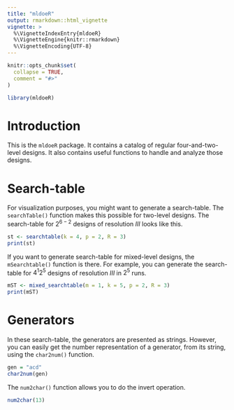 ```yaml
---
title: "mldoeR"
output: rmarkdown::html_vignette
vignette: >
  %\VignetteIndexEntry{mldoeR}
  %\VignetteEngine{knitr::rmarkdown}
  %\VignetteEncoding{UTF-8}
---
```


```r
knitr::opts_chunk$set(
  collapse = TRUE,
  comment = "#>"
)
```

```r
library(mldoeR)
```

# Introduction

This is the `mldoeR` package. It contains a catalog of regular four-and-two-level designs.
It also contains useful functions to handle and analyze those designs.

# Search-table

For visualization purposes, you might want to generate a search-table.
The `searchTable()` function makes this possible for two-level designs.
The search-table for $2^{6-2}$ designs of resolution $III$ looks like this.

```r
st <- searchtable(k = 4, p = 2, R = 3)
print(st)
```
If you want to generate search-table for mixed-level designs, the `mSearchtable()` function is there.
For example, you can generate the search-table for $4^{1}2^{5}$ designs of resolution $III$ in $2^5$ runs.

```r
mST <- mixed_searchtable(m = 1, k = 5, p = 2, R = 3)
print(mST)
```

# Generators

In these search-table, the generators are presented as strings.
However, you can easily get the number representation of a generator, from its string, using the `char2num()` function.

```r
gen = "acd"
char2num(gen)
```

The `num2char()` function allows you to do the invert operation.

```r
num2char(13)
```

